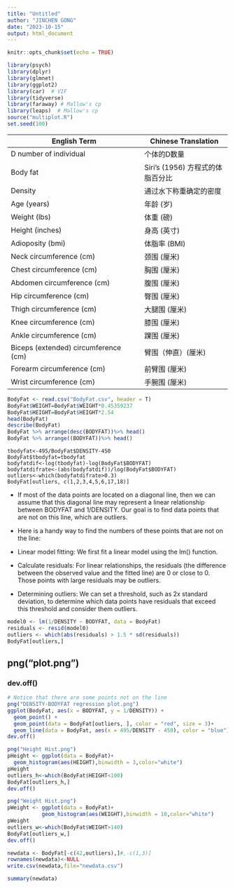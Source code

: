 ```yaml
---
title: "Untitled"
author: "JINCHEN GONG"
date: "2023-10-15"
output: html_document
---
```


```r
knitr::opts_chunk$set(echo = TRUE)
```

```r
library(psych)
library(dplyr)
library(glmnet)
library(ggplot2)
library(car)  # VIF
library(tidyverse)
library(faraway) # Mallow's cp
library(leaps)  # Mallow's cp
source("multiplot.R")
set.seed(100)
```


| English Term                             | Chinese Translation       |
|------------------------------------------|---------------------------|
| D number of individual                   | 个体的D数量                |
| Body fat                                 | Siri's (1956) 方程式的体脂百分比 |
| Density                                  | 通过水下称重确定的密度      |
| Age (years)                              | 年龄 (岁)                 |
| Weight (lbs)                             | 体重 (磅)                 |
| Height (inches)                          | 身高 (英寸)               |
| Adioposity (bmi)                         | 体脂率 (BMI)              |
| Neck circumference (cm)                  | 颈围 (厘米)               |
| Chest circumference (cm)                 | 胸围 (厘米)               |
| Abdomen circumference (cm)               | 腹围 (厘米)               |
| Hip circumference (cm)                   | 臀围 (厘米)               |
| Thigh circumference (cm)                 | 大腿围 (厘米)             |
| Knee circumference (cm)                  | 膝围 (厘米)               |
| Ankle circumference (cm)                 | 踝围 (厘米)               |
| Biceps (extended) circumference (cm)     | 臂围（伸直）(厘米)        |
| Forearm circumference (cm)               | 前臂围 (厘米)             |
| Wrist circumference (cm)                 | 手腕围 (厘米)             |




```r
BodyFat <- read.csv("BodyFat.csv", header = T)
BodyFat$WEIGHT=BodyFat$WEIGHT*0.45359237
BodyFat$HEIGHT=BodyFat$HEIGHT*2.54
head(BodyFat)
describe(BodyFat)
BodyFat %>% arrange(desc(BODYFAT))%>% head()
BodyFat %>% arrange((BODYFAT))%>% head()
```


```
tbodyfat<-495/BodyFat$DENSITY-450
BodyFat$tbodyfat=tbodyfat
bodyfatdif<-log(tbodyfat)-log(BodyFat$BODYFAT)
bodyfatdifrate<-(abs(bodyfatdif))/log(BodyFat$BODYFAT)
outliers<-which(bodyfatdifrate>0.3)
BodyFat[outliers, c(1,2,3,4,5,6,17,18)]
```


- If most of the data points are located on a diagonal line, then we can assume that this diagonal line may represent a linear relationship between BODYFAT and 1/DENSITY. Our goal is to find data points that are not on this line, which are outliers.

- Here is a handy way to find the numbers of these points that are not on the line:

- Linear model fitting: We first fit a linear model using the lm() function.

- Calculate residuals: For linear relationships, the residuals (the difference between the observed value and the fitted line) are 0 or close to 0. Those points with large residuals may be outliers.

- Determining outliers: We can set a threshold, such as 2x standard deviation, to determine which data points have residuals that exceed this threshold and consider them outliers.


```r
model0 <- lm(1/DENSITY ~ BODYFAT, data = BodyFat)
residuals <- resid(model0)
outliers <- which(abs(residuals) > 1.5 * sd(residuals))
BodyFat[outliers,]
```

## png("plot.png")

### dev.off() 
```r
# Notice that there are some points not on the line
png("DENSITY-BODYFAT regression plot.png")
ggplot(BodyFat, aes(x = BODYFAT, y = 1/DENSITY)) + 
  geom_point() + 
  geom_point(data = BodyFat[outliers, ], color = "red", size = 3)+
  geom_line(data = BodyFat, aes(x = 495/DENSITY - 450), color = "blue")
dev.off() 

```

```r
png("Height Hist.png")
pHeight <- ggplot(data = BodyFat)+
  geom_histogram(aes(HEIGHT),binwidth = 3,color="white")
pHeight
outliers_h<-which(BodyFat$HEIGHT<100)
BodyFat[outliers_h,]
dev.off() 

```

```r
png("Weight Hist.png")
pWeight <- ggplot(data = BodyFat)+
           geom_histogram(aes(WEIGHT),binwidth = 10,color="white")
pWeight
outliers_w<-which(BodyFat$WEIGHT>140)
BodyFat[outliers_w,]
dev.off() 
```

```r
newdata <- BodyFat[-c(42,outliers),]#,-c(1,3)]
rownames(newdata)<-NULL
write.csv(newdata,file="newdata.csv")
```

```r
summary(newdata)
```

